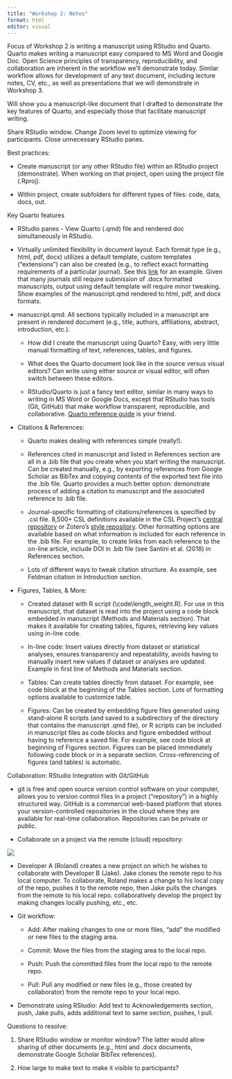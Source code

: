 ```yaml
---
title: "Workshop 2: Notes"
format: html
editor: visual
---
```


<!--# Open manuscript.qmd, references.bib, length_weight.R, notes.qmd. Open notes.html in browswer window.  -->

Focus of Workshop 2 is writing a manuscript using RStudio and Quarto.
Quarto makes writing a manuscript easy compared to MS Word and Google Doc.
Open Science principles of transparency, reproducibility, and collaboration are inherent in the workflow we'll demonstrate today.
Similar workflow allows for development of any text document, including lecture notes, CV, etc., as well as presentations that we will demonstrate in Workshop 3.

Will show you a manuscript-like document that I drafted to demonstrate the key features of Quarto, and especially those that facilitate manuscript writing.

Share RStudio window.
Change Zoom level to optimize viewing for participants.
Close unnecessary RStudio panes.

Best practices:

-   Create manuscript (or any other RStudio file) within an RStudio project (demonstrate).
    When working on that project, open using the project file (.Rproj).

-   Within project, create subfolders for different types of files: code, data, docs, out.

Key Quarto features

-   RStudio panes - View Quarto (.qmd) file and rendered doc simultaneously in RStudio.

-   Virtually unlimited flexibility in document layout.
    Each format type (e.g., html, pdf, docx) utilizes a default template, custom templates ("extensions") can also be created (e.g., to reflect exact formatting requirements of a particular journal).
    See this [link](https://www.r-bloggers.com/2023/02/making-pretty-pdfs-with-quarto/) for an example.
    Given that many journals still require submission of .docx formatted manuscripts, output using default template will require minor tweaking.
    Show examples of the manuscript.qmd rendered to html, pdf, and docx formats.

-   manuscript.qmd: All sections typically included in a manuscript are present in rendered document (e.g., title, authors, affiliations, abstract, introduction, etc.).

    -   How did I create the manuscript using Quarto?
        Easy, with very little manual formatting of text, references, tables, and figures.

    -   What does the Quarto document look like in the source versus visual editors?
        Can write using either source or visual editor, will often switch between these editors.

    -   RStudio/Quarto is just a fancy text editor, similar in many ways to writing in MS Word or Google Docs, except that RStudio has tools (Git, GitHub) that make workflow transparent, reproducible, and collaborative.
        [Quarto reference guide](https://quarto.org) is your friend.

-   Citations & References:

    -   Quarto makes dealing with references simple (really!).

    -   References cited in manuscript and listed in References section are all in a .bib file that you create when you start writing the manuscript.
        Can be created manually, e.g., by exporting references from Google Scholar as BibTex and copying contents of the exported text file into the .bib file.
        Quarto provides a much better option: demonstrate process of adding a citation to manuscript and the associated reference to .bib file.

    -   Journal-specific formatting of citations/references is specified by .csl file.
        8,500+ CSL definitions available in the CSL Project's [central repository](https://github.com/citation-style-language/styles) or Zotero's [style repository](https://www.zotero.org/styles).
        Other formatting options are available based on what information is included for each reference in the .bib file.
        For example, to create links from each reference to the on-line article, include DOI in .bib file (see Santini et al. (2018) in References section.

    -   Lots of different ways to tweak citation structure.
        As example, see Feldman citation in Introduction section.

-   Figures, Tables, & More:

    -   Created dataset with R script (\\code\\length_weight.R).
        For use in this manuscript, that dataset is read into the project using a code block embedded in manuscript (Methods and Materials section).
        That makes it available for creating tables, figures, retrieving key values using in-line code.

    -   In-line code: Insert values directly from dataset or statistical analyses, ensures transparency and repeatability, avoids having to manually insert new values if dataset or analyses are updated.
        Example in first line of Methods and Materials section.

    -   Tables: Can create tables directly from dataset.
        For example, see code block at the beginning of the Tables section.
        Lots of formatting options available to customize table.

    -   Figures: Can be created by embedding figure files generated using stand-alone R scripts (and saved to a subdirectory of the directory that contains the manuscript .qmd file), or R scripts can be included in manuscript files as code blocks and figure embedded without having to reference a saved file.
        For example, see code block at beginning of Figures section.
        Figures can be placed immediately following code block or in a separate section.
        Cross-referencing of figures (and tables) is automatic.

Collaboration: RStudio Integration with Git/GitHub

-   git is free and open source version control software on your computer, allows you to version control files in a project ("repository") in a highly structured way.
    GitHub is a commercial web-based platform that stores your version-controlled repositories in the cloud where they are available for real-time collaboration.
    Repositories can be private or public.

-   Collaborate on a project via the remote (cloud) repository:

![](figures/github.png)

-   Developer A (Roland) creates a new project on which he wishes to collaborate with Developer B (Jake).
    Jake clones the remote repo to his local computer.
    To collaborate, Roland makes a change to his local copy of the repo, pushes it to the remote repo, then Jake pulls the changes from the remote to his local repo.
    collaboratively develop the project by making changes locally pushing, etc., etc.

-   Git workflow:

    -   Add: After making changes to one or more files, "add" the modified or new files to the staging area.

    -   Commit: Move the files from the staging area to the local repo.

    -   Push: Push the committed files from the local repo to the remote repo.

    -   Pull: Pull any modified or new files (e.g., those created by collaborator) from the remote repo to your local repo.

-   Demonstrate using RStudio: Add text to Acknowledgements section, push, Jake pulls, adds additional text to same section, pushes, I pull.

Questions to resolve:

1.  Share RStudio window or monitor window?
    The latter would allow sharing of other documents (e.g., html and .docx documents, demonstrate Google Scholar BibTex references).

2.  How large to make text to make it visible to participants?
